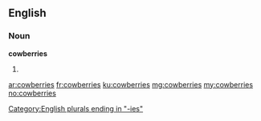 ==English==

===Noun===
'''cowberries'''

# {{plural of|cowberry}}

[[Category:English plurals ending in "-ies"]]

[[ar:cowberries]]
[[fr:cowberries]]
[[ku:cowberries]]
[[mg:cowberries]]
[[my:cowberries]]
[[no:cowberries]]